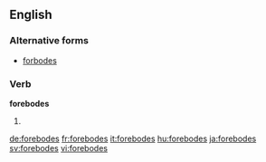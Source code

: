 ==English==

===Alternative forms===
* [[forbodes]] {{qualifier|much less commonly used}}

===Verb===
'''forebodes'''

# {{en-third-person singular of|forebode}}

[[de:forebodes]]
[[fr:forebodes]]
[[it:forebodes]]
[[hu:forebodes]]
[[ja:forebodes]]
[[sv:forebodes]]
[[vi:forebodes]]
